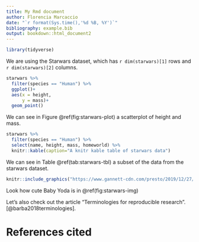 ```yaml
---
title: My Rmd document
author: Florencia Marcaccio
date: "`r format(Sys.time(),'%d %B, %Y')`"
bibliography: example.bib
output: bookdown::html_document2
---
```

```r
library(tidyverse)
```

We are using the Starwars dataset, which has `r dim(starwars)[1]` rows and `r dim(starwars)[2]` columns.




```r
starwars %>%
  filter(species == "Human") %>%
  ggplot()+
  aes(x = height,
      y = mass)+
  geom_point()
```

We can see in Figure \@ref(fig:starwars-plot) a scatterplot of height and mass.



```r
starwars %>%
  filter(species == "Human") %>%
  select(name, height, mass, homeworld) %>%
  knitr::kable(caption="A knitr kable table of starwars data")
```

We can see in Table \@ref(tab:starwars-tbl) a subset of the data from the starwars dataset.


```r
knitr::include_graphics("https://www.gannett-cdn.com/presto/2019/12/27/USAT/e79b0b30-cb0d-47d5-83a5-36a814107e8d-mandalorian-108-7_013d454d.jpeg?width=660&height=275&fit=crop&format=pjpg&auto=webp")
```
Look how cute Baby Yoda is in \@ref(fig:starwars-img)

Let's also check out the article "Terminologies for reproducible research". [@barba2018terminologies].

# References cited